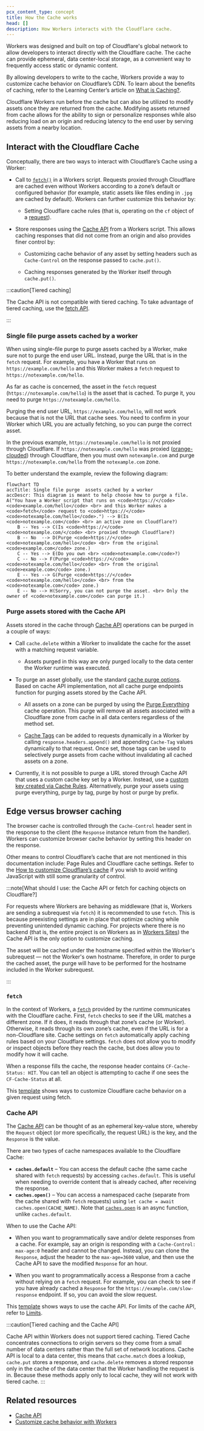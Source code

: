 ```yaml
---
pcx_content_type: concept
title: How the Cache works
head: []
description: How Workers interacts with the Cloudflare cache.
---
```


Workers was designed and built on top of Cloudflare's global network to allow developers to interact directly with the Cloudflare cache. The cache can provide ephemeral, data center-local storage, as a convenient way to frequently access static or dynamic content.

By allowing developers to write to the cache, Workers provide a way to customize cache behavior on Cloudflare’s CDN. To learn about the benefits of caching, refer to the Learning Center’s article on [What is Caching?](https://www.cloudflare.com/learning/cdn/what-is-caching/).

Cloudflare Workers run before the cache but can also be utilized to modify assets once they are returned from the cache. Modifying assets returned from cache allows for the ability to sign or personalize responses while also reducing load on an origin and reducing latency to the end user by serving assets from a nearby location.

## Interact with the Cloudflare Cache

Conceptually, there are two ways to interact with Cloudflare’s Cache using a Worker:

- Call to [`fetch()`](/workers/runtime-apis/fetch/) in a Workers script. Requests proxied through Cloudflare are cached even without Workers according to a zone’s default or configured behavior (for example, static assets like files ending in `.jpg` are cached by default). Workers can further customize this behavior by:

  - Setting Cloudflare cache rules (that is, operating on the `cf` object of a [request](/workers/runtime-apis/request/)).

- Store responses using the [Cache API](/workers/runtime-apis/cache/) from a Workers script. This allows caching responses that did not come from an origin and also provides finer control by:

  - Customizing cache behavior of any asset by setting headers such as `Cache-Control` on the response passed to `cache.put()`.

  - Caching responses generated by the Worker itself through `cache.put()`.

:::caution[Tiered caching]

The Cache API is not compatible with tiered caching. To take advantage of tiered caching, use the [fetch API](/workers/runtime-apis/fetch/).

:::

### Single file purge assets cached by a worker

When using single-file purge to purge assets cached by a Worker, make sure not to purge the end user URL. Instead, purge the URL that is in the `fetch` request. For example, you have a Worker that runs on `https://example.com/hello` and this Worker makes a `fetch` request to `https://notexample.com/hello`.

As far as cache is concerned, the asset in the `fetch` request (`https://notexample.com/hello`) is the asset that is cached. To purge it, you need to purge `https://notexample.com/hello`.

Purging the end user URL, `https://example.com/hello`, will not work because that is not the URL that cache sees. You need to confirm in your Worker which URL you are actually fetching, so you can purge the correct asset.

In the previous example, `https://notexample.com/hello` is not proxied through Cloudflare. If `https://notexample.com/hello` was proxied ([orange-clouded](/dns/proxy-status/)) through Cloudflare, then you must own `notexample.com` and purge `https://notexample.com/hello` from the `notexample.com` zone.

To better understand the example, review the following diagram:

```mermaid
flowchart TD
accTitle: Single file purge  assets cached by a worker
accDescr: This diagram is meant to help choose how to purge a file.
A("You have a Worker script that runs on <code>https://</code><code>example.com/hello</code> <br> and this Worker makes a <code>fetch</code> request to <code>https://</code><code>notexample.com/hello</code>.") --> B(Is <code>notexample.com</code> <br> an active zone on Cloudflare?)
    B -- Yes --> C(Is <code>https://</code><code>notexample.com/</code> <br> proxied through Cloudflare?)
    B -- No  --> D(Purge <code>https://</code><code>notexample.com/hello</code> <br> from the original <code>example.com</code> zone.)
    C -- Yes --> E(Do you own <br> <code>notexample.com</code>?)
    C -- No --> F(Purge <code>https://</code><code>notexample.com/hello</code> <br> from the original <code>example.com</code> zone.)
    E -- Yes --> G(Purge <code>https://</code><code>notexample.com/hello</code> <br> from the <code>notexample.com</code> zone.)
    E -- No --> H(Sorry, you can not purge the asset. <br> Only the owner of <code>notexample.com</code> can purge it.)
```

### Purge assets stored with the Cache API

Assets stored in the cache through [Cache API](/workers/runtime-apis/cache/) operations can be purged in a couple of ways:

- Call `cache.delete` within a Worker to invalidate the cache for the asset with a matching request variable.

  - Assets purged in this way are only purged locally to the data center the Worker runtime was executed.

- To purge an asset globally, use the standard [cache purge options](/cache/how-to/purge-cache/). Based on cache API implementation, not all cache purge endpoints function for purging assets stored by the Cache API.

  - All assets on a zone can be purged by using the [Purge Everything](/cache/how-to/purge-cache/purge-everything/) cache operation. This purge will remove all assets associated with a Cloudflare zone from cache in all data centers regardless of the method set.

  - [Cache Tags](/cache/how-to/purge-cache/purge-by-tags/#add-cache-tag-http-response-headers) can be added to requests dynamically in a Worker by calling `response.headers.append()` and appending `Cache-Tag` values dynamically to that request. Once set, those tags can be used to selectively purge assets from cache without invalidating all cached assets on a zone.

- Currently, it is not possible to purge a URL stored through Cache API that uses a custom cache key set by a Worker. Instead, use a [custom key created via Cache Rules](/cache/how-to/cache-rules/settings/#cache-key). Alternatively, purge your assets using purge everything, purge by tag, purge by host or purge by prefix.

## Edge versus browser caching

The browser cache is controlled through the `Cache-Control` header sent in the response to the client (the `Response` instance return from the handler). Workers can customize browser cache behavior by setting this header on the response.

Other means to control Cloudflare’s cache that are not mentioned in this documentation include: Page Rules and Cloudflare cache settings. Refer to the [How to customize Cloudflare’s cache](/cache/concepts/customize-cache/) if you wish to avoid writing JavaScript with still some granularity of control.

:::note[What should I use: the Cache API or fetch for caching objects on Cloudflare?]

For requests where Workers are behaving as middleware (that is, Workers are sending a subrequest via `fetch`) it is recommended to use `fetch`. This is because preexisting settings are in place that optimize caching while preventing unintended dynamic caching. For projects where there is no backend (that is, the entire project is on Workers as in [Workers Sites](/workers/configuration/sites/start-from-scratch)) the Cache API is the only option to customize caching.

The asset will be cached under the hostname specified within the Worker's subrequest — not the Worker's own hostname. Therefore, in order to purge the cached asset, the purge will have to be performed for the hostname included in the Worker subrequest.

:::

### `fetch`

In the context of Workers, a [`fetch`](/workers/runtime-apis/fetch/) provided by the runtime communicates with the Cloudflare cache. First, `fetch` checks to see if the URL matches a different zone. If it does, it reads through that zone’s cache (or Worker). Otherwise, it reads through its own zone’s cache, even if the URL is for a non-Cloudflare site. Cache settings on `fetch` automatically apply caching rules based on your Cloudflare settings. `fetch` does not allow you to modify or inspect objects before they reach the cache, but does allow you to modify how it will cache.

When a response fills the cache, the response header contains `CF-Cache-Status: HIT`. You can tell an object is attempting to cache if one sees the `CF-Cache-Status` at all.

This [template](/workers/examples/cache-using-fetch/) shows ways to customize Cloudflare cache behavior on a given request using fetch.

### Cache API

The [Cache API](/workers/runtime-apis/cache/) can be thought of as an ephemeral key-value store, whereby the `Request` object (or more specifically, the request URL) is the key, and the `Response` is the value.

There are two types of cache namespaces available to the Cloudflare Cache:

- **`caches.default`** – You can access the default cache (the same cache shared with `fetch` requests) by accessing `caches.default`. This is useful when needing to override content that is already cached, after receiving the response.
- **`caches.open()`** – You can access a namespaced cache (separate from the cache shared with `fetch` requests) using `let cache = await caches.open(CACHE_NAME)`. Note that [`caches.open`](https://developer.mozilla.org/en-US/docs/Web/API/CacheStorage/open) is an async function, unlike `caches.default`.

When to use the Cache API:

- When you want to programmatically save and/or delete responses from a cache. For example, say an origin is responding with a `Cache-Control: max-age:0` header and cannot be changed. Instead, you can clone the `Response`, adjust the header to the `max-age=3600` value, and then use the Cache API to save the modified `Response` for an hour.

- When you want to programmatically access a Response from a cache without relying on a `fetch` request. For example, you can check to see if you have already cached a `Response` for the `https://example.com/slow-response` endpoint. If so, you can avoid the slow request.

This [template](/workers/examples/cache-api/) shows ways to use the cache API. For limits of the cache API, refer to [Limits](/workers/platform/limits/#cache-api-limits).

:::caution[Tiered caching and the Cache API]

Cache API within Workers does not support tiered caching. Tiered Cache concentrates connections to origin servers so they come from a small number of data centers rather than the full set of network locations. Cache API is local to a data center, this means that `cache.match` does a lookup, `cache.put` stores a response, and `cache.delete` removes a stored response only in the cache of the data center that the Worker handling the request is in. Because these methods apply only to local cache, they will not work with tiered cache.
:::

## Related resources

- [Cache API](/workers/runtime-apis/cache/)
- [Customize cache behavior with Workers](/cache/interaction-cloudflare-products/workers/)
